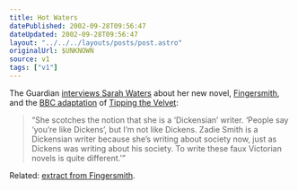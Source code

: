 ```yaml
---
title: Hot Waters
datePublished: 2002-09-28T09:56:47
dateUpdated: 2002-09-28T09:56:47
layout: "../../../layouts/posts/post.astro"
originalUrl: $UNKNOWN
source: v1
tags: ["v1"]
---
```


The Guardian [interviews Sarah Waters][1] about her new novel, [Fingersmith][2], and the [BBC adaptation][3] of [Tipping the Velvet][4]:

> &#8220;She scotches the notion that she is a &#8216;Dickensian&#8217; writer. &#8216;People say &#8216;you&#8217;re like Dickens&#8217;, but I&#8217;m not like Dickens. Zadie Smith is a Dickensian writer because she&#8217;s writing about society now, just as Dickens was writing about his society. To write these faux Victorian novels is quite different.'&#8221;

Related: [extract from Fingersmith][5].

[1]: http://www.guardian.co.uk/arts/features/story/0,11710,799056,00.html "The Guardian: Hot Waters"
[2]: http://www.amazon.co.uk/exec/obidos/ASIN/1860498825/ohsky "Amazon.co.uk: Sarah Waters' 'Fingersmith'"
[3]: http://www.bbc.co.uk/drama/tipping/ "BBC Drama: Tipping the Velvet"
[4]: http://www.amazon.co.uk/exec/obidos/ASIN/1860495249/ohsky "Amazon.co.uk: Sarah Waters' 'Tipping the Velvet'"
[5]: http://www.virago.co.uk/virago/meet/waters_extract.asp?TAG=BSTONX8X183956585OMW2M&CID=virago "Virago: Extract from 'Fingersmith'"
